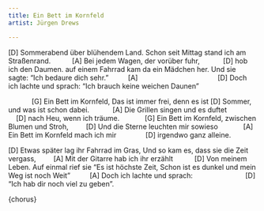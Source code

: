 ```yaml
---
title: Ein Bett im Kornfeld
artist: Jürgen Drews

---
```


[D]
Sommerabend über blühendem Land.
Schon seit Mittag stand ich am 
Straßenrand.
           [A]
Bei jedem Wagen, der vorüber fuhr,
            [D]
hob ich den Daumen.
auf einem Fahrrad kam da ein 
Mädchen her.
Und sie sagte: "Ich bedaure dich sehr."
          [A]                                         [D]
Doch ich lachte und sprach: "Ich brauch keine weichen Daunen"

:::{.song-chorus}
             [G]
Ein Bett im Kornfeld,
Das ist immer frei, denn es ist
[D]
Sommer, und was ist schon dabei.
            [A]
Die Grillen singen und es duftet 
                   [D]
nach Heu, wenn ich träume.
             [G]
Ein Bett im Kornfeld, zwischen 
Blumen und Stroh,
         [D]
Und die Sterne leuchten mir sowieso
             [A]
Ein Bett im Kornfeld mach ich mir 
               [D]
irgendwo ganz alleine.
:::

[D]
Etwas später lag ihr Fahrrad im 
Gras, Und so kam es, dass sie die 
Zeit vergass,
         [A]
Mit der Gitarre hab ich ihr erzählt
           [D]
Von meinem Leben.
Auf einmal rief sie
"Es ist höchste Zeit, Schon ist es 
dunkel und mein Weg ist noch Weit"
          [A]
Doch ich lachte und sprach:
                           [D]
"Ich hab dir noch viel zu geben".

{chorus}


